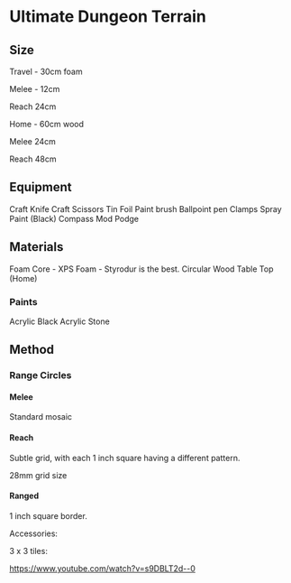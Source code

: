 # Ultimate Dungeon Terrain

## Size

Travel - 30cm foam

Melee - 12cm

Reach 24cm

Home - 60cm wood

Melee 24cm

Reach 48cm

## Equipment

Craft Knife
Craft Scissors
Tin Foil
Paint brush
Ballpoint pen
Clamps
Spray Paint (Black)
Compass
Mod Podge

## Materials

Foam Core - XPS Foam - Styrodur is the best.
Circular Wood Table Top (Home)

### Paints

Acrylic Black
Acrylic Stone

## Method

### Range Circles

#### Melee

Standard mosaic

#### Reach

Subtle grid, with each 1 inch square having a different pattern.

28mm grid size

#### Ranged

1 inch square border.

Accessories:

3 x 3 tiles:

https://www.youtube.com/watch?v=s9DBLT2d--0
